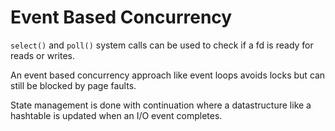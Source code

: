 # Event Based Concurrency

`select()` and `poll()` system calls can be used to check if a fd is ready for reads or writes.

An event based concurrency approach like event loops avoids locks but can still be blocked by page faults.

State management is done with continuation where a datastructure like a hashtable is updated when an I/O event completes.
